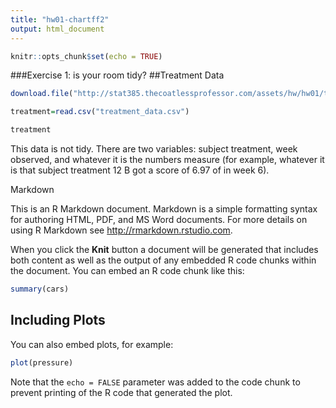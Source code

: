 ```yaml
---
title: "hw01-chartff2"
output: html_document
---
```


```r
knitr::opts_chunk$set(echo = TRUE)
```

###Exercise 1: is your room tidy?
##Treatment Data
```r
download.file("http://stat385.thecoatlessprofessor.com/assets/hw/hw01/treatment_data.csv", destfile="treatment_data.csv")

treatment=read.csv("treatment_data.csv")

treatment

```

This data is not tidy. There are two variables: subject treatment, week observed, and whatever it is the numbers measure (for example, whatever it is that subject treatment 12 B got a score of 6.97 of in week 6).


Markdown

This is an R Markdown document. Markdown is a simple formatting syntax for authoring HTML, PDF, and MS Word documents. For more details on using R Markdown see <http://rmarkdown.rstudio.com>.

When you click the **Knit** button a document will be generated that includes both content as well as the output of any embedded R code chunks within the document. You can embed an R code chunk like this:

```r
summary(cars)
```

## Including Plots

You can also embed plots, for example:

```r
plot(pressure)
```

Note that the `echo = FALSE` parameter was added to the code chunk to prevent printing of the R code that generated the plot.
